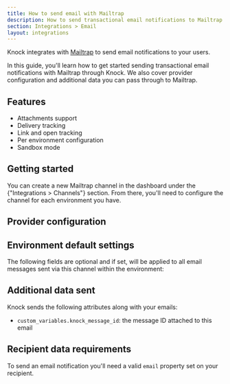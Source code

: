 ```yaml
---
title: How to send email with Mailtrap
description: How to send transactional email notifications to Mailtrap with Knock.
section: Integrations > Email
layout: integrations
---
```



Knock integrates with [Mailtrap](https://mailtrap.io/) to send email notifications to your users.

In this guide, you'll learn how to get started sending transactional email notifications with Mailtrap through Knock. We also cover provider configuration and additional data you can pass through to Mailtrap.

## Features

- Attachments support
- Delivery tracking
- Link and open tracking
- Per environment configuration
- Sandbox mode

## Getting started

You can create a new Mailtrap channel in the dashboard under the {"Integrations > Channels"} section. From there, you'll need to configure the channel for each environment you have.

## Provider configuration

<Attributes>
  <Attribute
    name="API key"
    type="string*"
    description="The API key for your Mailtrap account"
  />
  <Attribute
    name="From email address"
    type="string | liquid*"
    description="The sender email address (can use Liquid tags)"
  />
  <Attribute
    name="From name"
    type="string | liquid"
    description="The sender name (can use Liquid tags)"
  />
</Attributes>

## Environment default settings

The following fields are optional and if set, will be applied to all email messages sent via this channel within the environment:

<Attributes>
  <Attribute
    name="Reply-to address"
    type="string | liquid"
    description="The reply-to email address (can use Liquid tags)"
  />
  <Attribute
    name="CC address"
    type="string | liquid"
    description="The cc email address (can use Liquid tags)"
  />
  <Attribute
    name="BCC address"
    type="string | liquid"
    description="The bcc email address (can use Liquid tags)"
  />
  <Attribute
    name="JSON overrides"
    type="string | liquid"
    description="Provider API's paramater overrides"
  />
</Attributes>

## Additional data sent

Knock sends the following attributes along with your emails:

- `custom_variables.knock_message_id`: the message ID attached to this email

## Recipient data requirements

To send an email notification you'll need a valid `email` property set on your recipient.
